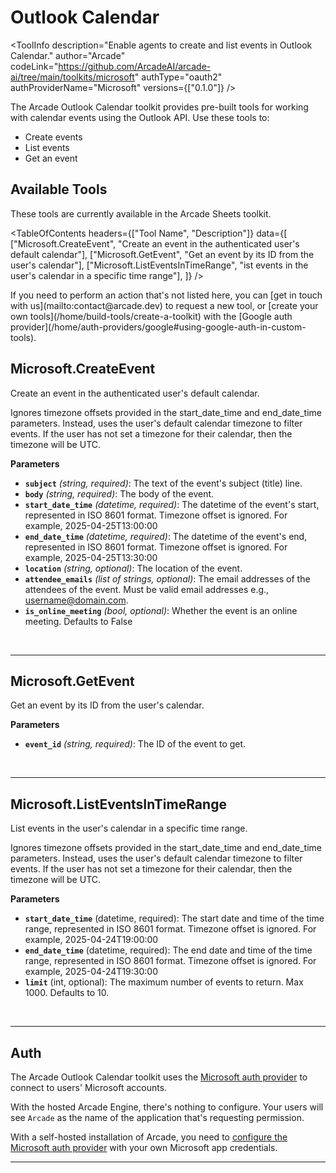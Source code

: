 # Outlook Calendar


<ToolInfo
  description="Enable agents to create and list events in Outlook Calendar."
  author="Arcade"
  codeLink="https://github.com/ArcadeAI/arcade-ai/tree/main/toolkits/microsoft"
  authType="oauth2"
  authProviderName="Microsoft"
  versions={["0.1.0"]}
/>

<Badges repo="arcadeai/arcade_microsoft" />

The Arcade Outlook Calendar toolkit provides pre-built tools for working with calendar events using the Outlook API. Use these tools to:

- Create events
- List events
- Get an event

## Available Tools

These tools are currently available in the Arcade Sheets toolkit.

<TableOfContents
  headers={["Tool Name", "Description"]}
  data={[
    ["Microsoft.CreateEvent", "Create an event in the authenticated user's default calendar"],
    ["Microsoft.GetEvent", "Get an event by its ID from the user's calendar"],
    ["Microsoft.ListEventsInTimeRange", "ist events in the user's calendar in a specific time range"],
  ]}
/>

<Tip>
  If you need to perform an action that's not listed here, you can [get in touch
  with us](mailto:contact@arcade.dev) to request a new tool, or [create your
  own tools](/home/build-tools/create-a-toolkit) with the [Google auth
  provider](/home/auth-providers/google#using-google-auth-in-custom-tools).
</Tip>

## Microsoft.CreateEvent

Create an event in the authenticated user's default calendar.

Ignores timezone offsets provided in the start_date_time and end_date_time parameters.
Instead, uses the user's default calendar timezone to filter events.
If the user has not set a timezone for their calendar, then the timezone will be UTC.

**Parameters**

- **`subject`** _(string, required)_: The text of the event's subject (title) line.
- **`body`** _(string, required)_: The body of the event.
- **`start_date_time`** _(datetime, required)_: The datetime of the event's start, represented in ISO 8601 format. Timezone offset is ignored. For example, 2025-04-25T13:00:00
- **`end_date_time`** _(datetime, required)_: The datetime of the event's end, represented in ISO 8601 format. Timezone offset is ignored. For example, 2025-04-25T13:30:00
- **`location`** _(string, optional)_: The location of the event.
- **`attendee_emails`** _(list of strings, optional)_: The email addresses of the attendees of the event. Must be valid email addresses e.g., username@domain.com.
- **`is_online_meeting`** _(bool, optional)_: Whether the event is an online meeting. Defaults to False

<br />
<TabbedCodeBlock
  tabs={[
    {
      label: "Call the Tool with User Authorization",
      content: {
        Python: [
          "/examples/integrations/toolkits/microsoft/outlook_calendar/create_event_example_call_tool.py",
        ],
        JavaScript: ["/examples/integrations/toolkits/microsoft/outlook_calendar/create_event_example_call_tool.js"],
      },
    },
  ]}
/>

---

## Microsoft.GetEvent

Get an event by its ID from the user's calendar.

**Parameters**

- **`event_id`** _(string, required)_: The ID of the event to get.

<br />
<TabbedCodeBlock
  tabs={[
    {
      label: "Call the Tool with User Authorization",
      content: {
        Python: [
          "/examples/integrations/toolkits/microsoft/outlook_calendar/get_event_example_call_tool.py",
        ],
        JavaScript: ["/examples/integrations/toolkits/microsoft/outlook_calendar/get_event_example_call_tool.js"],
      },
    },
  ]}
/>

---

## Microsoft.ListEventsInTimeRange

List events in the user's calendar in a specific time range.

Ignores timezone offsets provided in the start_date_time and end_date_time parameters.
Instead, uses the user's default calendar timezone to filter events.
If the user has not set a timezone for their calendar, then the timezone will be UTC.

**Parameters**

- **`start_date_time`** (datetime, required): The start date and time of the time range, represented in ISO 8601 format. Timezone offset is ignored. For example, 2025-04-24T19:00:00
- **`end_date_time`** (datetime, required): The end date and time of the time range, represented in ISO 8601 format. Timezone offset is ignored. For example, 2025-04-24T19:30:00
- **`limit`** (int, optional): The maximum number of events to return. Max 1000. Defaults to 10.

<br />
<TabbedCodeBlock
  tabs={[
    {
      label: "Call the tool with user authorization",
      content: {
        Python: ["/examples/integrations/toolkits/microsoft/outlook_calendar/list_events_in_time_range_example_call_tool.py"],
        JavaScript: ["/examples/integrations/toolkits/microsoft/outlook_calendar/list_events_in_time_range_example_call_tool.js"]
      }
    },
  ]}
/>

---

## Auth

The Arcade Outlook Calendar toolkit uses the [Microsoft auth provider](/home/auth-providers/microsoft) to connect to users' Microsoft accounts.

With the hosted Arcade Engine, there's nothing to configure. Your users will see `Arcade` as the name of the application that's requesting permission.

With a self-hosted installation of Arcade, you need to [configure the Microsoft auth provider](/home/auth-providers/microsoft#configuring-microsoft-auth) with your own Microsoft app credentials.

---

<ToolFooter pipPackageName="arcade_microsoft" />